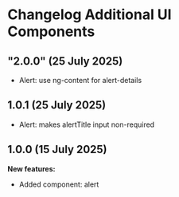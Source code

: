 
<Meta title="My Health belgium.be/Changelog additional ui components" />

# Changelog Additional UI Components

## "2.0.0" (25 July 2025)

- Alert: use ng-content for alert-details

## 1.0.1 (25 July 2025)

- Alert: makes alertTitle input non-required

## 1.0.0 (15 July 2025)

**New features:**

- Added component: alert

